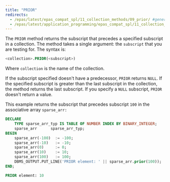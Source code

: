 ```yaml
---
title: "PRIOR"
redirects:
  - /epas/latest/epas_compat_spl/11_collection_methods/09_prior/ #generated for docs/epas/reorg-role-use-case-mode
  - /epas/latest/application_programming/epas_compat_spl/11_collection_methods/09_prior/
---
```


<div id="prior" class="registered_link"></div>

The `PRIOR` method returns the subscript that precedes a specified subscript in a collection. The method takes a single argument: the `subscript` that you are testing for. The syntax is:

```sql
<collection>.PRIOR(<subscript>)
```

Where `collection` is the name of the collection.

If the subscript specified doesn't have a predecessor, `PRIOR` returns `NULL`. If the specified subscript is greater than the last subscript in the collection, the method returns the last subscript. If you specify a `NULL` subscript, `PRIOR` doesn't return a value.

This example returns the subscript that precedes subscript `100` in the associative array `sparse_arr:`

```sql
DECLARE
    TYPE sparse_arr_typ IS TABLE OF NUMBER INDEX BY BINARY_INTEGER;
    sparse_arr      sparse_arr_typ;
BEGIN
    sparse_arr(-100)  := -100;
    sparse_arr(-10)   := -10;
    sparse_arr(0)     := 0;
    sparse_arr(10)    := 10;
    sparse_arr(100)   := 100;
    DBMS_OUTPUT.PUT_LINE('PRIOR element: ' || sparse_arr.prior(100));
END;

PRIOR element: 10
```
